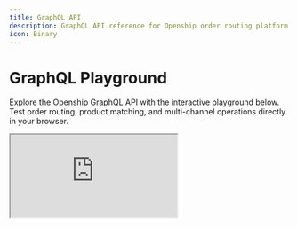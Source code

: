 ```yaml
---
title: GraphQL API
description: GraphQL API reference for Openship order routing platform
icon: Binary
---
```


# GraphQL Playground

Explore the Openship GraphQL API with the interactive playground below. Test order routing, product matching, and multi-channel operations directly in your browser.

<iframe 
  src="https://os.openship.org/api/graphql" 
  className="w-full h-[80vh] border-0 rounded-lg ring-1 ring-gray-900/5 dark:ring-white/10 shadow-inner not-prose"
  title="Openship GraphQL Playground"
/>

## API Authentication

Openship uses simple API key authentication for programmatic access.

### Generate API Key


<Steps>
### Navigate to API Keys
Go to your Openship dashboard at `your-domain.com/dashboard/platform/api-keys`

### Create API Key
Click **"Create Api Key"** to create a new API key

### Configure Key
1. **User**: Select the user account this key will act as
2. **Name** (optional): Enter a descriptive name for tracking purposes

### Copy Your Key
Save the key and copy the generated API key ID. This key provides full access to the associated user's resources and can only be viewed once.
</Steps>

## Making API Calls

Use Bearer token authentication with your API key:

```bash
curl -X POST \
  https://your-domain.com/api/graphql \
  -H 'Content-Type: application/json' \
  -H 'Authorization: Bearer your-api-key-here' \
  -d '{"query": "{ orders { id } }"}'
```

## Authentication Notes

⚠️ **Important**: Openship API keys provide full access to the associated user account without granular scopes. Treat them like passwords and store securely.

## Core API Operations

### Order Management

```graphql
# Search orders from connected shops
query SearchShopOrders($shopId: ID!, $filters: OrderFilters) {
  searchShopOrders(shopId: $shopId, filters: $filters) {
    id
    name
    email
    lineItems {
      name
      quantity
      price
    }
  }
}

# Process order for fulfillment
mutation MatchOrder($orderId: ID!) {
  matchOrder(orderId: $orderId) {
    success
    message
    matches {
      shopItem {
        name
      }
      channelItem {
        name
      }
    }
  }
}
```

### Product Matching

```graphql
# Search products from shops
query SearchShopProducts($shopId: ID!, $search: String) {
  searchShopProducts(shopId: $shopId, search: $search) {
    id
    name
    image
    price
    inventory
  }
}

# Search products from channels
query SearchChannelProducts($channelId: ID!, $search: String) {
  searchChannelProducts(channelId: $channelId, search: $search) {
    id
    name
    image
    price
    inventory
  }
}

# Create product match
mutation CreateMatch($data: MatchCreateInput!) {
  createMatch(data: $data) {
    id
    shopItem {
      name
    }
    channelItem {
      name
    }
  }
}
```

### Shop & Channel Management

```graphql
# Get connected shops
query Shops {
  shops {
    id
    name
    type
    platform {
      name
    }
  }
}

# Get connected channels
query Channels {
  channels {
    id
    name
    type
    platform {
      name
    }
  }
}
```

### Order Processing

```graphql
# Add matched products to cart
mutation AddMatchToCart($orderId: ID!, $matches: [MatchInput!]!) {
  addMatchToCart(orderId: $orderId, matches: $matches) {
    success
    cartItems {
      id
      name
      quantity
    }
  }
}

# Place orders to channels
mutation PlaceOrders($cartItems: [CartItemInput!]!) {
  placeOrders(cartItems: $cartItems) {
    success
    orders {
      id
      channel {
        name
      }
      trackingNumber
    }
  }
}
```

## Webhook Endpoints

Openship has webhook endpoints for real-time order processing:

### Shop Webhooks
- `POST /api/handlers/shop/create-order/{shopId}` - New order from shop
- `POST /api/handlers/shop/cancel-order/{shopId}` - Order cancellation

### Channel Webhooks  
- `POST /api/handlers/channel/cancel-purchase/{channelId}` - Purchase cancellation
- `POST /api/handlers/channel/create-tracking/{channelId}` - Tracking information

## Data Models

### Core Types

```graphql
type Order {
  id: ID!
  orderId: String
  email: String
  name: String
  lineItems: [LineItem!]!
  shop: Shop
}

type Shop {
  id: ID!
  name: String!
  type: String!
  platform: ShopPlatform
  domain: String
}

type Channel {
  id: ID!
  name: String!
  type: String!
  platform: ChannelPlatform
  endpoint: String
}

type Match {
  id: ID!
  shopItem: ShopItem!
  channelItem: ChannelItem!
  shop: Shop!
  channel: Channel!
}
```

### Integration Types

```graphql
type ShopPlatform {
  id: ID!
  name: String!
  searchProductsFunction: String
  searchOrdersFunction: String
  getWebhooksFunction: String
}

type ChannelPlatform {
  id: ID!
  name: String!
  searchProductsFunction: String
  createPurchaseFunction: String
  createTrackingFunction: String
}
```

## Error Handling

The API returns errors in standard GraphQL format:

```json
{
  "errors": [
    {
      "message": "Shop not found",
      "extensions": {
        "code": "NOT_FOUND",
        "field": "shopId"
      }
    }
  ]
}
```

Common error codes:
- `NOT_FOUND` - Resource doesn't exist
- `UNAUTHORIZED` - Invalid API key
- `VALIDATION_ERROR` - Invalid input data
- `INTEGRATION_ERROR` - External platform error

## Rate Limiting

API requests are rate limited to prevent abuse. Limits vary by endpoint and authentication method.

## GraphQL Schema

For the complete, up-to-date schema, visit your instance's GraphQL Playground at `/api/graphql` where you can explore all available types, queries, and mutations with auto-completion and documentation.